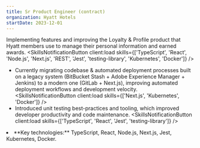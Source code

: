 ```yaml
---
title: Sr Product Engineer (contract)
organization: Hyatt Hotels
startDate: 2023-12-01
---
```


Implementing features and improving the Loyalty & Profile product that Hyatt members use to manage their personal information and earned awards. <SkillsNotificationButton client:load skills={['TypeScript', 'React', 'Node.js', 'Next.js', 'REST', 'Jest', 'testing-library', 'Kubernetes', 'Docker']} />

* Currently migrating codebase & automated deployment processes built on a legacy system (BitBucket Stash + Adobe Experience Manager + Jenkins) to a modern one (GitLab + Next.js), improving automated deployment workflows and development velocity. <SkillsNotificationButton client:load skills={['Next.js', 'Kubernetes', 'Docker']} />
* Introduced unit testing best-practices and tooling, which improved developer productivity and code maintenance. <SkillsNotificationButton client:load skills={['TypeScript', 'React', 'Jest', 'testing-library']} />
<li class="print-only">**Key technologies:** TypeScript, React, Node.js, Next.js, Jest, Kubernetes, Docker.</li>
